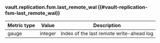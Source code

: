 ### vault.replication.fsm.last_remote_wal ((#vault-replication-fsm-last_remote_wal))

Metric type | Value   | Description
----------- | ------- | -----------
gauge       | integer | Index of the last remote write-ahead log
